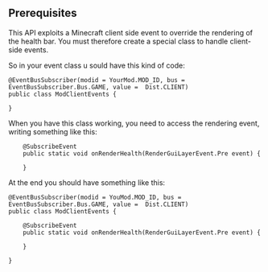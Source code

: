 
## Prerequisites
This API exploits a Minecraft client side event to override the rendering of the health bar. You must therefore create a special class to handle client-side events.

So in your event class u sould have this kind of code:

```
@EventBusSubscriber(modid = YourMod.MOD_ID, bus = EventBusSubscriber.Bus.GAME, value =  Dist.CLIENT)
public class ModClientEvents {

}
```
When you have this class working, you need to access the rendering event, writing something like this:

```
    @SubscribeEvent
    public static void onRenderHealth(RenderGuiLayerEvent.Pre event) {

    }
```
At the end you should have something like this:

```
@EventBusSubscriber(modid = YouMod.MOD_ID, bus = EventBusSubscriber.Bus.GAME, value =  Dist.CLIENT)
public class ModClientEvents {

    @SubscribeEvent
    public static void onRenderHealth(RenderGuiLayerEvent.Pre event) {

    }

}
```